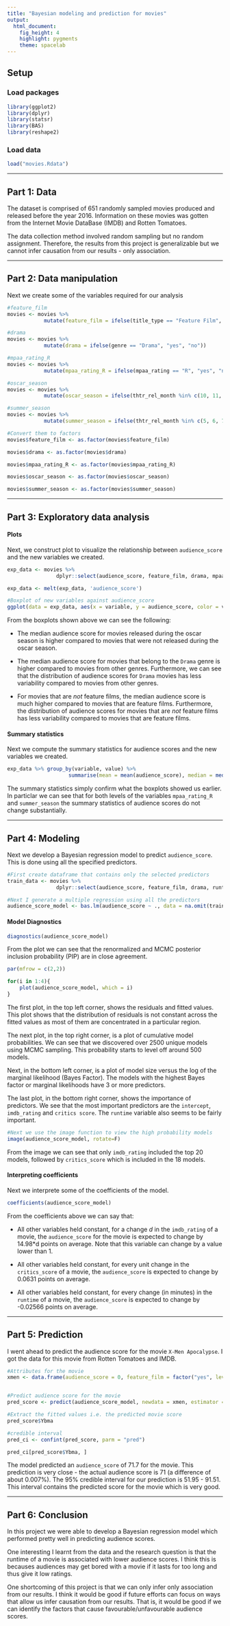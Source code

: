 ```yaml
---
title: "Bayesian modeling and prediction for movies"
output: 
  html_document: 
    fig_height: 4
    highlight: pygments
    theme: spacelab
---
```


## Setup

### Load packages

```r
library(ggplot2)
library(dplyr)
library(statsr)
library(BAS)
library(reshape2)
```

### Load data

```r
load("movies.Rdata")
```


* * *

## Part 1: Data

The dataset is comprised of 651 randomly sampled movies produced and released before the year 2016. Information on these movies was gotten from the Internet Movie DataBase (IMDB) and Rotten Tomatoes. 

The data collection method involved random sampling but no random assignment. Therefore, the results from this project is generalizable but we cannot infer causation from our results - only association.

* * *

## Part 2: Data manipulation

Next we create some of the variables required for our analysis

```r
#feature_film
movies <- movies %>% 
            mutate(feature_film = ifelse(title_type == "Feature Film", "yes", "no"))

#drama
movies <- movies %>% 
            mutate(drama = ifelse(genre == "Drama", "yes", "no"))

#mpaa_rating_R
movies <- movies %>% 
            mutate(mpaa_rating_R = ifelse(mpaa_rating == "R", "yes", "no"))

#oscar_season
movies <- movies %>%
            mutate(oscar_season = ifelse(thtr_rel_month %in% c(10, 11, 12), "yes", "no"))

#summer_season
movies <- movies %>% 
            mutate(summer_season = ifelse(thtr_rel_month %in% c(5, 6, 7, 8), "yes", "no"))

#Convert them to factors
movies$feature_film <- as.factor(movies$feature_film)

movies$drama <- as.factor(movies$drama)

movies$mpaa_rating_R <- as.factor(movies$mpaa_rating_R)

movies$oscar_season <- as.factor(movies$oscar_season)

movies$summer_season <- as.factor(movies$summer_season)
```


* * *

## Part 3: Exploratory data analysis

#### Plots

Next, we construct plot to visualize the relationship between `audience_score` and the new variables we created.

```r

exp_data <- movies %>%
                dplyr::select(audience_score, feature_film, drama, mpaa_rating_R, oscar_season, summer_season)

exp_data <- melt(exp_data, 'audience_score')

#Boxplot of new variables against audience_score
ggplot(data = exp_data, aes(x = variable, y = audience_score, color = value)) + geom_boxplot() + xlab("New variables") + ylab("Audience scores")
```

From the boxplots shown above we can see the following:

- The median audience score for movies released during the oscar season is higher compared to movies that were not released during the oscar season. 

- The median audience score for movies that belong to the `Drama` genre is higher compared to movies from other genres. Furthermore, we can see that the distribution of audience scores for `Drama` movies has less variability compared to movies from other genres.

- For movies that are *not* feature films, the median audience score is much higher compared to movies that are feature films. Furthermore, the distribution of audience scores for movies that are *not* feature films has less variability compared to movies that are feature films.


#### Summary statistics

Next we compute the summary statistics for audience scores and the new variables we created. 

```r
exp_data %>% group_by(variable, value) %>%
                    summarise(mean = mean(audience_score), median = median(audience_score), sd =                                       sd(audience_score))
```

The summary statistics simply confirm what the boxplots showed us earlier. In particlar we can see that for both levels of the variables `mpaa_rating_R` and `summer_season` the summary statistics of audience scores do not change substantially.

* * *

## Part 4: Modeling

Next we develop a Bayesian regression model to predict `audience_score`. This is done using all the specified predictors.

```r
#First create dataframe that contains only the selected predictors
train_data <- movies %>% 
                dplyr::select(audience_score, feature_film, drama, runtime, mpaa_rating_R, thtr_rel_year, oscar_season, summer_season, imdb_rating, imdb_num_votes, critics_score, best_pic_nom, best_pic_win, best_actor_win, best_actress_win, best_dir_win, top200_box)

#Next I generate a multiple regression using all the predictors
audience_score_model <- bas.lm(audience_score ~ ., data = na.omit(train_data), prior = "BIC", modelprior = uniform(), method = "MCMC")
```

#### Model Diagnostics

```r
diagnostics(audience_score_model)
```

From the plot we can see that the renormalized and MCMC posterior inclusion probability (PIP) are in close agreement.

```r
par(mfrow = c(2,2))

for(i in 1:4){
    plot(audience_score_model, which = i)
}
```

The first plot, in the top left corner, shows the residuals and fitted values. This plot shows that the distribution of residuals is not constant across the fitted values as most of them are concentrated in a particular region. 

The next plot, in the top right corner, is a plot of cumulative model probabilities. We can see that we discovered over 2500 unique models using MCMC sampling. This probability starts to level off around 500 models.

Next, in the bottom left corner, is a plot of model size versus the log of the marginal likelihood (Bayes Factor). The models with the highest Bayes factor or marginal likelihoods have 3 or more predictors.

The last plot, in the bottom right corner, shows the importance of predictors. We see that the most important predictors are the `intercept`, `imdb_rating` and `critics score`. The `runtime` variable also seems to be fairly important.

```r
#Next we use the image function to view the high probability models
image(audience_score_model, rotate=F)
```

From the image we can see that only `imdb_rating` included the top 20 models, followed by `critics_score` which is included in the 18 models.

#### Interpreting coefficients
Next we interprete some of the coefficients of the model.

```r
coefficients(audience_score_model)
```

From the coefficients above we can say that:

- All other variables held constant, for a change *d* in the `imdb_rating` of a movie, the `audience_score` for the movie is expected to change by 14.98*d points on average. Note that this variable can change by a value lower than 1.

- All other variables held constant, for every unit change in the `critics_score` of a movie, the `audience_score` is expected to change by 0.0631 points on average.

- All other variables held constant, for every change (in minutes) in the `runtime` of a movie, the `audience_score` is expected to change by -0.02566 points on average.

* * *

## Part 5: Prediction

I went ahead to predict the audience score for the movie `X-Men Apocalypse`. I got the data for this movie from Rotten Tomatoes and IMDB. 

```r
#Attributes for the movie
xmen <- data.frame(audience_score = 0, feature_film = factor("yes", levels = c("yes", "no")), drama = factor("no", levels = c("yes", "no")), runtime = 144, mpaa_rating_R = factor("no", levels = c("yes", "no")), thtr_rel_year = 2016, oscar_season = factor("no", levels = c("yes", "no")), summer_season = factor("yes", levels = c("yes", "no")), imdb_rating = 7.3, imdb_num_votes = 147183, critics_score = 48, best_pic_nom = factor("no", levels = c("yes", "no")), best_pic_win = factor("no", levels = c("yes", "no")), best_actor_win = factor("no", levels = c("yes", "no")), best_actress_win = factor("yes", levels = c("yes", "no")), best_dir_win = factor("no", levels = c("yes", "no")), top200_box = factor("yes", levels = c("yes", "no")))


#Predict audience score for the movie
pred_score <- predict(audience_score_model, newdata = xmen, estimator = "HPM", se.fit = TRUE, type = "response")

#Extract the fitted values i.e. the predicted movie score
pred_score$Ybma

#credible interval
pred_ci <- confint(pred_score, parm = "pred")

pred_ci[pred_score$Ybma, ]

```

The model predicted an `audience_score` of 71.7 for the movie. This prediction is very close - the actual audience score is 71 (a difference of about 0.007%). The 95% credible interval for our prediction is 51.95 - 91.51. This interval contains the predicted score for the movie which is very good.


* * *

## Part 6: Conclusion

In this project we were able to develop a Bayesian regression model which performed pretty well in predicting audience scores. 

One interesting I learnt from the data and the research question is that the runtime of a movie is associated with lower audience scores. I think this is becauses audiences may get bored with a movie if it lasts for too long and thus give it low ratings.

One shortcoming of this project is that we can only infer only association from our results. I think it would be good if future efforts can focus on ways that allow us infer causation from our results. That is, it would be good if we can identify the factors that cause favourable/unfavourable audience scores.










